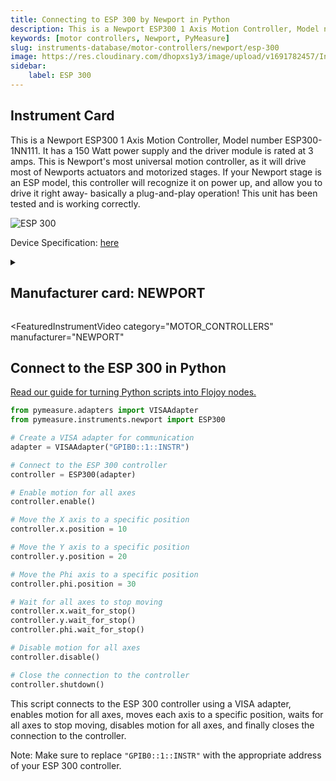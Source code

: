 ```yaml
---
title: Connecting to ESP 300 by Newport in Python
description: This is a Newport ESP300 1 Axis Motion Controller, Model number ESP300-1NN111. It has a 150 Watt power supply and the driver module is rated at 3 amps. This is Newport's most universal motion controller, as it will drive most of Newports actuators and motorized stages. If your Newport stage is an ESP model, this controller will recognize it on power up, and allow you to drive it right away- basically a plug-and-play operation! This unit has been tested and is working correctly.
keywords: [motor controllers, Newport, PyMeasure] 
slug: instruments-database/motor-controllers/newport/esp-300 
image: https://res.cloudinary.com/dhopxs1y3/image/upload/v1691782457/Instruments/Positional%20Controller/ESP-300/ESP-300.jpg
sidebar:
    label: ESP 300 
---
```



## Instrument Card

This is a Newport ESP300 1 Axis Motion Controller, Model number ESP300-1NN111. It has a 150 Watt power supply and the driver module is rated at 3 amps. This is Newport's most universal motion controller, as it will drive most of Newports actuators and motorized stages. If your Newport stage is an ESP model, this controller will recognize it on power up, and allow you to drive it right away- basically a plug-and-play operation! This unit has been tested and is working correctly.

![ESP 300](https://res.cloudinary.com/dhopxs1y3/image/upload/v1691782457/Instruments/Positional%20Controller/ESP-300/ESP-300.jpg)

Device Specification: [here](https://www.equipx.net/uploads/Newport/NewportESP300.pdf)

<details style={{ marginTop: "15px"}}>
<summary><h2 style={{display:'inline'}}>Manufacturer card: NEWPORT</h2></summary>

![NEWPORT](https://res.cloudinary.com/dhopxs1y3/image/upload/v1692806178/Instruments/Vendor%20Logos/Newport.png)

Newport provides a wide range of photonics technology and products designed to enhance the capabilities and productivity of our customers' applications.

- Headquarters: Irvine, California, United States
- Yearly Revenue (millions, USD): 3500
- Vendor Website: [here](https://www.newport.com/)

</details>


<FeaturedInstrumentVideo
  category="MOTOR_CONTROLLERS"
  manufacturer="NEWPORT"
></FeaturedInstrumentVideo>

## Connect to the ESP 300 in Python

[Read our guide for turning Python scripts into Flojoy nodes.](https://docs.flojoy.ai/contribution/blocks/custom-flojoy-block/)


<Tabs>

<TabItem value="Flojoy" label="Flojoy" className="flojoy-instrument-tabs">

<NodeCardCollection category='MOTOR_CONTROLLERS' manufacturer='NEWPORT'></NodeCardCollection>

</TabItem>
<TabItem value="PyMeasure" label="PyMeasure">


```python
from pymeasure.adapters import VISAAdapter
from pymeasure.instruments.newport import ESP300

# Create a VISA adapter for communication
adapter = VISAAdapter("GPIB0::1::INSTR")

# Connect to the ESP 300 controller
controller = ESP300(adapter)

# Enable motion for all axes
controller.enable()

# Move the X axis to a specific position
controller.x.position = 10

# Move the Y axis to a specific position
controller.y.position = 20

# Move the Phi axis to a specific position
controller.phi.position = 30

# Wait for all axes to stop moving
controller.x.wait_for_stop()
controller.y.wait_for_stop()
controller.phi.wait_for_stop()

# Disable motion for all axes
controller.disable()

# Close the connection to the controller
controller.shutdown()
```

This script connects to the ESP 300 controller using a VISA adapter, enables motion for all axes, moves each axis to a specific position, waits for all axes to stop moving, disables motion for all axes, and finally closes the connection to the controller.

Note: Make sure to replace `"GPIB0::1::INSTR"` with the appropriate address of your ESP 300 controller.

</TabItem>
</Tabs>
